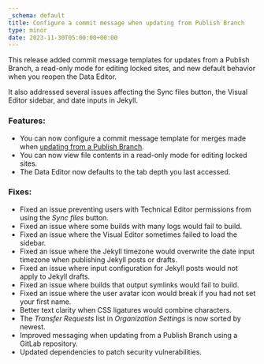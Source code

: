 ```yaml
---
_schema: default
title: Configure a commit message when updating from Publish Branch
type: minor
date: 2023-11-30T05:00:00+00:00
---
```

This release added commit message templates for updates from a Publish Branch, a read-only mode for editing locked sites, and new default behavior when you reopen the Data Editor.

It also addressed several issues affecting the Sync files button, the Visual Editor sidebar, and date inputs in Jekyll.

### Features:

* You can now configure a commit message template for merges made when [updating from a Publish Branch](/documentation/articles/update-from-a-publish-branch/).
* You can now view file contents in a read-only mode for editing locked sites.
* The Data Editor now defaults to the tab depth you last accessed.

### Fixes:

* Fixed an issue preventing users with Technical Editor permissions from using the *Sync files* button.
* Fixed an issue where some builds with many logs would fail to build.
* Fixed an issue where the Visual Editor sometimes failed to load the sidebar.
* Fixed an issue where the Jekyll timezone would overwrite the date input timezone when publishing Jekyll posts or drafts.
* Fixed an issue where input configuration for Jekyll posts would not apply to Jekyll drafts.
* Fixed an issue where builds that output symlinks would fail to build.
* Fixed an issue where the user avatar icon would break if you had not set your first name.
* Better text clarity when CSS ligatures would combine characters.
* The *Transfer Requests* list in *Organization Settings* is now sorted by newest.
* Improved messaging when updating from a Publish Branch using a GitLab repository.
* Updated dependencies to patch security vulnerabilities.